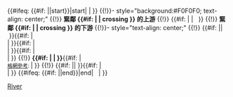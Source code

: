 <includeonly><!--

***** this template uses inline code *****
***** check whether we need to open the table (option |table=start) *****

-->{{#ifeq: {{#if: {{{table|}}}|{{{table}}}|start}}|start|<!-- then: --><!-- {{S-start}} MUST be on new line -->
{{S-start|noclear=on}}|<!-- else: --><!-- do nothing --><!-- endif -->}}<!--

***** header line with next upstream/downstream *****

--><!-- derived from Template:River island start -->
{{!}}- style="background:#F0F0F0; text-align: center;"
{{!}} '''緊鄰 {{#if: {{{type|}}}|<!-- then: -->{{{type}}}|<!-- else: -->crossing<!-- endif -->}} 的上游'''
{{!}} {{#if: {{{River|}}}|<!-- then: -->'''{{{River}}}'''|<!-- else: -->&nbsp;<!-- do nothing --><!-- endif -->}}
{{!}} '''緊鄰 {{#if: {{{type|}}}|<!-- then: -->{{{type}}}|<!-- else: -->crossing<!-- endif -->}} 的下游'''<!--

***** item line with details of upstream/upstream2/downstream *****
***** with options of subscripts for up & down + override of PAGENAME *****

-->
{{!}}- style="text-align: center;"
{{!}} {{#if: {{{upstream|}}}|{{{upstream}}}|&nbsp;}}{{#if: {{{upsub|}}}|<!-- then: --><br /><small>{{{upsub}}}</small>|<!-- else: --><!-- do nothing --><!-- endif -->}}{{#if: {{{upstream2|}}}|<br />{{{upstream2}}}|&nbsp;}}{{#if: {{{upsub2|}}}|<!-- then: --><br /><small>{{{upsub2}}}</small>|<!-- else: --><!-- do nothing --><!-- endif -->}}
{{!}} '''{{#if: {{{thisis|}}}|<!-- then: -->{{{thisis}}}|<!-- else: -->{{PAGENAME}}<!-- endif -->}}'''{{#if: {{{location|}}}|<!-- then: --><br /><small>[[英國國家格網參考系統|格網參考]]: {{gbm4ibx|{{{location}}}}}</small>|<!-- else: --><!-- do nothing --><!-- endif -->}}
{{!}} {{#if: {{{downstream|}}}|{{{downstream}}}|&nbsp;}}{{#if: {{{downsub|}}}|<!-- then: --><br /><small>{{{downsub}}}</small>|<!-- else: --><!-- do nothing --><!-- endif -->}}<!-- 

***** check whether we need to close the table (option |table=end) *****

-->{{#ifeq: {{#if: {{{table|}}}|{{{table}}}|end}}|end|<!-- then: --><!-- {{End}} MUST be on new line -->
&nbsp;<!-- this has to be in otherwise it does not work! -->
{{End}}|<!-- else: --><!-- do nothing --><!-- endif -->}}</includeonly><noinclude>
{{documentation}}
[[Category:前任继任模板|River]]
</noinclude>
